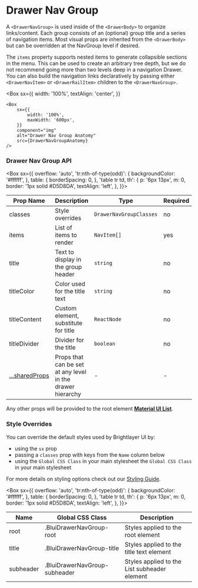 
# Drawer Nav Group

A `<DrawerNavGroup>` is used inside of the `<DrawerBody>` to organize links/content. Each group consists of an (optional) group title and a series of navigation items. Most visual props are inherited from the `<DrawerBody>` but can be overridden at the NavGroup level if desired.

The `items` property supports nested items to generate collapsible sections in the menu. This can be used to create an arbitrary tree depth, but we do not recommend going more than two levels deep in a navigation Drawer. You can also build the navigation links declaratively by passing either `<DrawerNavItem>` or `<DrawerRailItem>` children to the `<DrawerNavGroup>`.

<Box
    sx={{
        width: '100%',
        textAlign: 'center',
    }}
>
    <Box
        sx={{
            width: '100%',
            maxWidth: '600px',
        }}
        component="img"
        alt="Drawer Nav Group Anatomy"
        src={DrawerNavGroupAnatomy}
    />
</Box>

### Drawer Nav Group API

<Box
    sx={{
        overflow: 'auto',
        'tr:nth-of-type(odd)': {
            backgroundColor: '#ffffff',
        },
        table: {
            borderSpacing: 0,
        },
        'table tr td, th': {
            p: '6px 13px',
            m: 0,
            border: '1px solid #D5D8DA',
            textAlign: 'left',
        },
}}>

| Prop Name                       | Description                                                | Type                    | Required | Default                     |
| ------------------------------- | ---------------------------------------------------------- | ----------------------- | -------- | --------------------------- |
| classes                         | Style overrides                                            | `DrawerNavGroupClasses` | no       |                             |
| items                           | List of items to render                                    | `NavItem[]`             | yes      |                             |
| title                           | Text to display in the group header                        | `string`                | no       |                             |
| titleColor                      | Color used for the title text                              | `string`                | no       | varies for light/dark theme |
| titleContent                    | Custom element, substitute for title                       | `ReactNode`             | no       |                             |
| titleDivider                    | Divider for the title                                      | `boolean`               | no       | true                        |
| [...sharedProps](#shared-props) | Props that can be set at any level in the drawer hierarchy | -                       | -        |                             |

</Box>

Any other props will be provided to the root element [**Material UI List**](https://material-ui.com/api/list/).

### Style Overrides

You can override the default styles used by Brightlayer UI by:

-   using the `sx` prop
-   passing a `classes` prop with keys from the `Name` column below
-   using the `Global CSS Class` in your main stylesheet
    the `Global CSS Class` in your main stylesheet

For more details on styling options check out our [Styling Guide](https://github.com/brightlayer-ui/react-component-library/tree/master/docs#style-guide).

<Box
    sx={{
        overflow: 'auto',
        'tr:nth-of-type(odd)': {
            backgroundColor: '#ffffff',
        },
        table: {
            borderSpacing: 0,
        },
        'table tr td, th': {
            p: '6px 13px',
            m: 0,
            border: '1px solid #D5D8DA',
            textAlign: 'left',
        },
}}>

| Name      | Global CSS Class              | Description                                  |
| --------- | ----------------------------- | -------------------------------------------- |
| root      | .BluiDrawerNavGroup-root      | Styles applied to the root element           |
| title     | .BluiDrawerNavGroup-title     | Styles applied to the title text element     |
| subheader | .BluiDrawerNavGroup-subheader | Styles applied to the List subheader element |

</Box>
